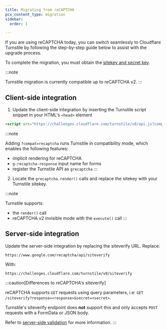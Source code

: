 ```yaml
---
title: Migrating from reCAPTCHA
pcx_content_type: migration
sidebar:
  order: 1

---
```


If you are using reCAPTCHA today, you can switch seamlessly to Cloudflare Turnstile by following the step-by-step guide below to assist with the upgrade process.

To complete the migration, you must obtain the [sitekey and secret key](/turnstile/get-started/#get-a-sitekey-and-secret-key).

:::note

Turnstile migration is currently compatible up to reCAPTCHA v2. 
:::

## Client-side integration

1. Update the client-side integration by inserting the Turnstile script snippet in your HTML's `<head>` element

<div>

```html title="Turnstile script snippet"
<script src="https://challenges.cloudflare.com/turnstile/v0/api.js?compat=recaptcha" async defer></script>
```

:::note

Adding `?compat=recaptcha` runs Turnstile in compatibility mode, which
enables the following features:

* implicit rendering for reCAPTCHA
* `g-recaptcha-response` input name for forms
* register the Turnstile API as `grecaptcha` 
  :::

</div>

2. Locate the `grecaptcha.render()` calls and replace the sitekey with your Turnstile sitekey.

:::note

Turnstile supports:

* the `render()` call
* reCAPTCHA v2 invisible mode with the `execute()` call 
  :::

## Server-side integration

Update the server-side integration by replacing the siteverify URL. Replace:

`https://www.google.com/recaptcha/api/siteverify`

With:

`https://challenges.cloudflare.com/turnstile/v0/siteverify`

:::caution[Differences to reCAPTCHA's siteverify]

reCAPTCHA supports `GET` requests using query parameters, i.e: `GET /siteverify?response=<response>&secret=<secret>`.

Turnstile's siteverify endpoint does **not** support this and only accepts `POST` requests with a FormData or JSON body.

Refer to [server-side validation](/turnstile/get-started/server-side-validation/) for more information. 
:::
